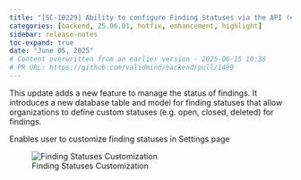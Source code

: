 ```yaml
---
title: "[SC-10229] Ability to configure Finding Statuses via the API (#1499)"
categories: [backend, 25.06.01, hotfix, enhancement, highlight]
sidebar: release-notes
toc-expand: true
date: "June 05, 2025"
# Content overwritten from an earlier version - 2025-06-15 10:38
# PR URL: https://github.com/validmind/backend/pull/1499
---
```


This update adds a new feature to manage the status of findings. It introduces a new database table and model for finding statuses that allow organizations to define custom statuses (e.g. open, closed, deleted) for findings.

Enables user to customize finding statuses in Settings page

![Finding Statuses Customization](https://github.com/user-attachments/assets/29a7148b-565d-4374-8430-3da2f51aebdb)